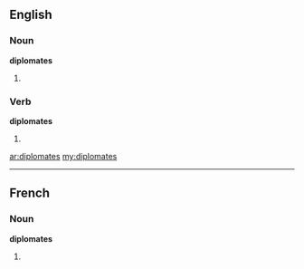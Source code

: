==English==

===Noun===
'''diplomates'''

#{{plural of|diplomate}}

===Verb===
'''diplomates'''

# {{third-person singular of|diplomate}}

[[ar:diplomates]]
[[my:diplomates]]

----
==French==

===Noun===
'''diplomates''' {{mf}}

# {{plural of|[[diplomate]]|lang=fr}}
{{rfc-auto}}